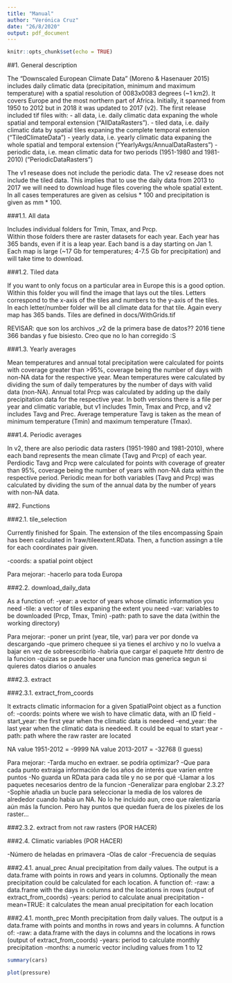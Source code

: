 ```yaml
---
title: "Manual"
author: "Verónica Cruz"
date: "26/8/2020"
output: pdf_document
---
```


```r
knitr::opts_chunk$set(echo = TRUE)
```

##1. General description

The "Downscaled European Climate Data" (Moreno & Hasenauer 2015) includes daily climatic data (precipitation, minimum and maximum temperature) with a spatial resolution of 0083x0083 degrees (~1 km2).
It covers Europe and the most northern part of Africa. 
Initially, it spanned from 1950 to 2012 but in 2018 it was updated to 2017 (v2). 
The first release included tif files with:
- all data, i.e. daily climatic data expaning the whole spatial and temporal extension ("AllDataRasters").
- tiled data, i.e. daily climatic data by spatial tiles expaning the complete temporal extension ("TiledClimateData")
- yearly data, i.e. yearly climatic data expaning the whole spatial and temporal extension ("YearlyAvgs/AnnualDataRasters")
- periodic data, i.e. mean climatic data for two periods (1951-1980 and 1981-2010) ("PeriodicDataRasters")

The v1 resease does not include the periodic data. 
The v2 resease does not include the tiled data. This implies that to use the daily data from 2013 to 2017 we will need to download huge files covering the whole spatial extent.
In all cases temperatures are given as celsius * 100 and precipitation is given as mm * 100.

###1.1. All data

Includes individual folders for Tmin, Tmax, and Prcp.  
Within those folders there are raster datasets for each year. Each year has 365 bands, even if it is a leap year. Each band is a day starting on Jan 1. Each map is large (~17 Gb for temperatures; 4-7.5 Gb for precipitation) and will take time to download.

###1.2. Tiled data

If you want to only focus on a particular area in Europe this is a good option.  Within this folder you will find the image that lays out the tiles. Letters correspond to the x-axis of the tiles and numbers to the y-axis of the tiles. In each letter/number folder will be all climate data for that tile. Again every map has 365 bands.
Tiles are defined in docs/WithGrids.tif

REVISAR: que son los archivos _v2 de la primera base de datos??
2016 tiene 366 bandas y fue bisiesto. Creo que no lo han corregido :S

###1.3. Yearly averages

Mean temperatures and annual total precipitation were calculated for points with coverage greater than >95%, coverage being the number of days with non-NA data for the respective year. Mean temperatures were calculated by dividing the sum of daily temperatures by the number of days with valid data (non-NA). Annual total Prcp was calculated by adding up the daily precipitation data for the respective year.
In both versions there is a file per year and climatic variable, but v1 includes Tmin, Tmax and Prcp, and v2 includes Tavg and Prec. Average temperature Tavg is taken as the mean of minimum temperature (Tmin) and maximum temperature (Tmax).


###1.4. Periodic averages

In v2, there are also periodic data rasters (1951-1980 and 1981-2010), where each band represents the mean climate (Tavg and Prcp) of each year.
Perdiodic Tavg and Prcp were calculated for points with coverage of greater than 95%, coverage being the number of years with non-NA data within the respective period. Periodic mean for both variables (Tavg and Prcp) was calculated by dividing the sum of the annual data by the number of years with non-NA data.


##2. Functions

###2.1. tile_selection

Currently finished for Spain.
The extension of the tiles encompassing Spain has been calculated in 1raw/tileextent.RData. Then, a function assingn a tile for each coordinates pair given.

-coords: a spatial point object

Para mejorar:
-hacerlo para toda Europa

###2.2. download_daily_data

As a function of: 
-year: a vector of years whose climatic information you need
-tile: a vector of tiles expaning the extent you need
-var: variables to be downloaded (Prcp, Tmax, Tmin)
-path: path to save the data (within the working directory) 

Para mejorar:
-poner un print (year, tile, var) para ver por donde va descargando 
-que primero chequee si ya tienes el archivo y no lo vuelva a bajar en vez de sobreescribirlo
-habria que cargar el paquete httr dentro de la funcion
-quizas se puede hacer una funcion mas generica segun si quieres datos diarios o anuales

###2.3. extract

###2.3.1. extract_from_coords 

It extracts climatic informacion for a given SpatialPoint object as a function of:
-coords: points where we wish to have climatic data, with an ID field
-start_year: the first year when the climatic data is needeed
-end_year: the last year when the climatic data is needeed. It could be equal to start year
-path: path where the raw raster are located

NA value 1951-2012 = -9999
NA value 2013-2017 = -32768 (I guess)

Para mejorar:
-Tarda mucho en extraer. se podría optimizar?
-Que para cada punto extraiga información de los años de interés que varíen entre puntos
-No guarda un RData para cada tile y no se por qué
-Llamar a los paquetes necesarios dentro de la funcion
-Generalizar para englobar 2.3.2?
-Sophie añadia un bucle para seleccionar la media de los valores de alrededor cuando habia un NA. No lo he incluido aun, creo que ralentizaría aún más la funcion. Pero hay puntos que quedan fuera de los pixeles de los raster...

###2.3.2. extract from not raw rasters (POR HACER)


###2.4. Climatic variables (POR HACER)

-Número de heladas en primavera
-Olas de calor
-Frecuencia de sequias

###2.4.1. anual_prec
Anual precipitation from daily values. The output is a data.frame with points in rows and years in columns. Optionally the mean precipitation could be calculated for each location.
A function of:
-raw: a data.frame with the days in columns and the locations in rows (output of extract_from_coords)
-years: period to calculate anual precipitation
-mean=TRUE: it calculates the mean anual precipitation for each location

###2.4.1. month_prec
Month precipitation from daily values. The output is a data.frame with points and months in rows and years in columns. 
A function of:
-raw: a data.frame with the days in columns and the locations in rows (output of extract_from_coords)
-years: period to calculate monthly precipitation
-months: a numeric vector including values from 1 to 12


```r
summary(cars)
```

```r
plot(pressure)
```

